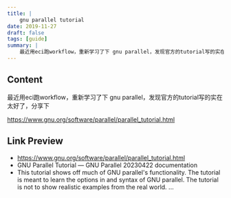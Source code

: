 ```yaml
---
title: |
    gnu parallel tutorial
date: 2019-11-27
draft: false
tags: [guide]
summary: |
    最近用eci跑workflow，重新学习了下 gnu parallel，发现官方的tutorial写的实在太好了，分享下
---
```


## Content

最近用eci跑workflow，重新学习了下 gnu parallel，发现官方的tutorial写的实在太好了，分享下

https://www.gnu.org/software/parallel/parallel_tutorial.html


## Link Preview

- https://www.gnu.org/software/parallel/parallel_tutorial.html
- GNU Parallel Tutorial — GNU Parallel 20230422 documentation
- This tutorial shows off much of GNU parallel's functionality. The tutorial is meant to learn the options in and syntax of GNU parallel. The tutorial is not to show realistic examples from the real world. ...
